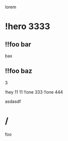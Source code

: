 lorem

# !hero 3333

## !!foo bar

bax

## !!foo baz

3

!hey 11 11
!!one 333
!!one 444

asdasdf

# /

foo

